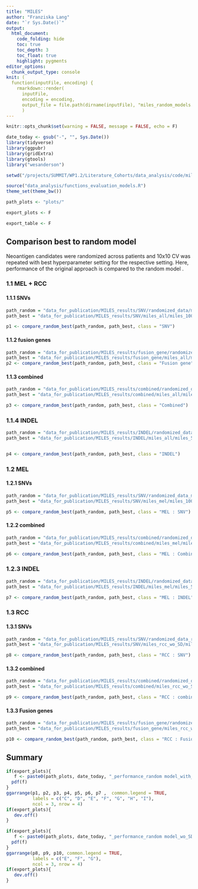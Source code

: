 ```yaml
---
title: "MILES"
author: "Franziska Lang"
date: "`r Sys.Date()`"
output: 
  html_document:
    code_folding: hide
    toc: true
    toc_depth: 3    
    toc_float: true
    highlight: pygments
editor_options: 
  chunk_output_type: console
knit: (
  function(inputFile, encoding) { 
    rmarkdown::render(
      inputFile, 
      encoding = encoding, 
      output_file = file.path(dirname(inputFile), "miles_random_models.html")) }
      )
---
```


```r
knitr::opts_chunk$set(warning = FALSE, message = FALSE, echo = F)

date_today <- gsub("-", "", Sys.Date())
library(tidyverse)
library(ggpubr)
library(gridExtra)
library(gtools)
library("wesanderson")

setwd("/projects/SUMMIT/WP1.2/Literature_Cohorts/data_analysis/code/miles_publication/")

source("data_analysis/functions_evaluation_models.R")
theme_set(theme_bw())

path_plots <- "plots/"

export_plots <- F

export_table <- F
```


## Comparison best to random model 

Neoantigen candidates were randomized across patients and 10x10 CV was repeated with best hyperparameter setting for the respective setting. Here, performance of the original approach is compared to the random model . 


### 1.1 MEL + RCC

#### 1.1.1 SNVs

```r

path_random = "data_for_publication/MILES_results/SNV/randomized_data/miles_10000_0.1.tsv"
path_best = "data_for_publication/MILES_results/SNV/miles_all/miles_10000_0.1.tsv"

p1 <- compare_random_best(path_random, path_best, class = "SNV")


```

#### 1.1.2 fusion genes


```r

path_random = "data_for_publication/MILES_results/fusion_gene/randomized_data/miles_1000_0.4.tsv"
path_best = "data_for_publication/MILES_results/fusion_gene/miles_all/miles_1000_0.4.tsv"
p2 <- compare_random_best(path_random, path_best, class = "Fusion gene")


```


#### 1.1.3 combined


```r


path_random = "data_for_publication/MILES_results/combined/randomized_data/miles_5000_0.1.tsv"
path_best = "data_for_publication/MILES_results/combined/miles_all/miles_5000_0.1.tsv"

p3 <- compare_random_best(path_random, path_best, class = "Combined")


```



### 1.1.4 INDEL

```r

path_random = "data_for_publication/MILES_results/INDEL/randomized_data/miles_500000_0.9.tsv"
path_best = "data_for_publication/MILES_results/INDEL/miles_all/miles_500000_0.9.tsv"


p4 <- compare_random_best(path_random, path_best, class = "INDEL")

```


### 1.2 MEL

#### 1.2.1 SNVs

```r

path_random = "data_for_publication/MILES_results/SNV/randomized_data_mel/miles_10000000_0.1.tsv"
path_best = "data_for_publication/MILES_results/SNV/miles_mel/miles_10000000_0.1.tsv"

p5 <- compare_random_best(path_random, path_best, class = "MEL : SNV")


```

#### 1.2.2 combined


```r

path_random = "data_for_publication/MILES_results/combined/randomized_data_mel/miles_500000_0.1.tsv"
path_best = "data_for_publication/MILES_results/combined/miles_mel/miles_500000_0.1.tsv"

p6 <- compare_random_best(path_random, path_best, class = "MEL : Combined")

```



### 1.2.3 INDEL

```r

path_random = "data_for_publication/MILES_results/INDEL/randomized_data_mel/miles_500000_0.6.tsv"
path_best = "data_for_publication/MILES_results/INDEL/miles_mel/miles_500000_0.6.tsv"

p7 <- compare_random_best(path_random, path_best, class = "MEL : INDEL")

```

### 1.3 RCC

#### 1.3.1 SNVs

```r

path_random = "data_for_publication/MILES_results/SNV/randomized_data_rcc_wo_SD/miles_500000_0.1.tsv"
path_best = "data_for_publication/MILES_results/SNV/miles_rcc_wo_SD/miles_500000_0.1.tsv"

p8 <- compare_random_best(path_random, path_best, class = "RCC : SNV")

```

#### 1.3.2 combined


```r

path_random = "data_for_publication/MILES_results/combined/randomized_data_rcc_wo_SD/miles_50000_0.7.tsv"
path_best = "data_for_publication/MILES_results/combined/miles_rcc_wo_SD/miles_50000_0.7.tsv"

p9 <- compare_random_best(path_random, path_best, class = "RCC : combined")


```


#### 1.3.3 Fusion genes

```r

path_random = "data_for_publication/MILES_results/fusion_gene/randomized_data_rcc_wo_SD/miles_10000000_0.2.tsv"
path_best = "data_for_publication/MILES_results/fusion_gene/miles_rcc_wo_SD/miles_10000000_0.2.tsv"

p10 <- compare_random_best(path_random, path_best, class = "RCC : Fusion gene")

```






## Summary


```r


if(export_plots){
   f <- paste0(path_plots, date_today, "_performance_random model_with_SD.pdf")
  pdf(f)
}
ggarrange(p1, p2, p3, p4, p5, p6, p7 ,  common.legend = TRUE,
          labels = c("C", "D", "E", "F", "G", "H", "I"),
          ncol = 3, nrow = 4)  
if(export_plots){
   dev.off()
}

if(export_plots){
   f <- paste0(path_plots, date_today, "_performance_random model_wo_SD.pdf")
  pdf(f)
}
ggarrange(p8, p9, p10, common.legend = TRUE,
          labels = c("E", "F", "G"),
          ncol = 3, nrow = 4)  
if(export_plots){
   dev.off()
}
```
